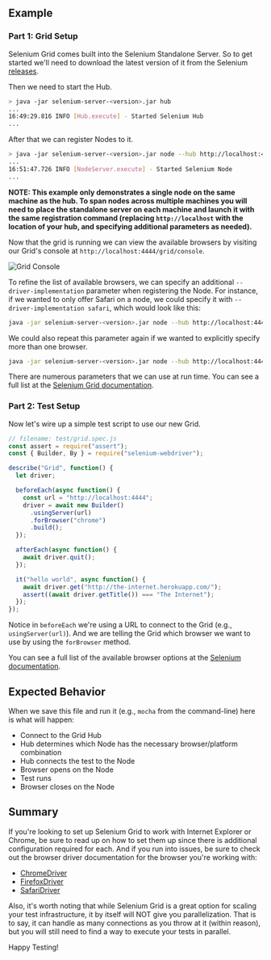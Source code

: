 ## Example

### Part 1: Grid Setup

Selenium Grid comes built into the Selenium Standalone Server. So to get started we'll need to download the latest version of it from the Selenium
[releases](https://github.com/SeleniumHQ/selenium/releases).

Then we need to start the Hub.

```sh
> java -jar selenium-server-<version>.jar hub
...
16:49:29.816 INFO [Hub.execute] - Started Selenium Hub
...
```

After that we can register Nodes to it.

```sh
> java -jar selenium-server-<version>.jar node --hub http://localhost:4444
...
16:51:47.726 INFO [NodeServer.execute] - Started Selenium Node
...
```

__NOTE: This example only demonstrates a single node on the same machine as the hub. To span nodes across multiple machines you will need to place the standalone server on each machine and launch it with the same registration command (replacing `http://localhost` with the location of your hub, and specifying additional parameters as needed).__

Now that the grid is running we can view the available browsers by visiting our Grid's console at `http://localhost:4444/grid/console`.

![Grid Console](./../images/grid-console.png)

To refine the list of available browsers, we can specify an additional `--driver-implementation` parameter when registering the Node.
For instance, if we wanted to only offer Safari on a node, we could specify it with `--driver-implementation safari`, which would look
like this:

```sh
java -jar selenium-server-<version>.jar node --hub http://localhost:4444 --driver-implementation safari
```

We could also repeat this parameter again if we wanted to explicitly specify more than one browser.

```sh
java -jar selenium-server-<version>.jar node --hub http://localhost:4444 --driver-implementation safari --driver-implementation chrome
```

There are numerous parameters that we can use at run time. You can see a full list at the
[Selenium Grid documentation](https://www.selenium.dev/documentation/grid/configuration/cli_options/).

### Part 2: Test Setup

Now let's wire up a simple test script to use our new Grid.

```javascript
// filename: test/grid.spec.js
const assert = require("assert");
const { Builder, By } = require("selenium-webdriver");

describe("Grid", function() {
  let driver;

  beforeEach(async function() {
    const url = "http://localhost:4444";
    driver = await new Builder()
      .usingServer(url)
      .forBrowser("chrome")
      .build();
  });

  afterEach(async function() {
    await driver.quit();
  });

  it("hello world", async function() {
    await driver.get("http://the-internet.herokuapp.com/");
    assert((await driver.getTitle()) === "The Internet");
  });
});
```

Notice in `beforeEach` we're using a URL to connect to the Grid (e.g., `usingServer(url)`). And we are telling the Grid which
browser we want to use by using the `forBrowser` method.

You can see a full list of the available browser options at the [Selenium documentation](https://www.selenium.dev/documentation/webdriver/browsers/).

## Expected Behavior

When we save this file and run it (e.g., `mocha` from the command-line) here is what will happen:

+ Connect to the Grid Hub
+ Hub determines which Node has the necessary browser/platform combination
+ Hub connects the test to the Node
+ Browser opens on the Node
+ Test runs
+ Browser closes on the Node

## Summary

If you're looking to set up Selenium Grid to work with Internet Explorer or Chrome, be sure to read up on how to set them up since there is
additional configuration required for each. And if you run into issues, be sure to check out the browser driver documentation for the
browser you're working with:

+ [ChromeDriver](https://chromedriver.chromium.org/)
+ [FirefoxDriver](https://firefox-source-docs.mozilla.org/testing/geckodriver/Support.html)
+ [SafariDriver](https://developer.apple.com/documentation/webkit/about_webdriver_for_safari)

Also, it's worth noting that while Selenium Grid is a great option for scaling your test infrastructure, it by itself will NOT give you
parallelization. That is to say, it can handle as many connections as you throw at it (within reason), but you will still need to find a
way to execute your tests in parallel.

Happy Testing!
